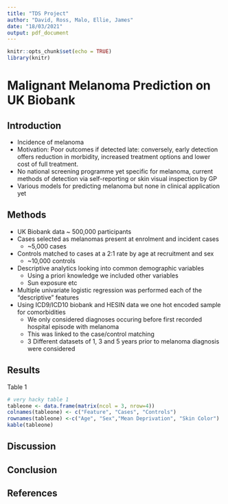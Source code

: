 ```yaml
---
title: "TDS Project"
author: "David, Ross, Malo, Ellie, James"
date: "18/03/2021"
output: pdf_document
---
```


```r
knitr::opts_chunk$set(echo = TRUE)
library(knitr)
```

# Malignant Melanoma Prediction on UK Biobank

## Introduction 
* Incidence of melanoma 
* Motivation: Poor outcomes if detected late: conversely, early detection offers reduction in morbidity, increased treatment options and lower cost of full treatment.   
* No national screening programme yet specific for melanoma, current methods of detection via self-reporting or skin visual inspection by GP  
* Various models for predicting melanoma but none in clinical application yet  

## Methods  

* UK Biobank data ~ 500,000 participants 
* Cases selected as melanomas present at enrolment and incident cases 
  - ~5,000 cases 
* Controls matched to cases at a 2:1 rate by age at recruitment and sex  
  - ~10,000 controls 
* Descriptive analytics looking into common demographic variables  
  - Using a priori knowledge we included other variables 
  - Sun exposure etc 
* Multiple univariate logistic regression was performed each of the “descriptive” features 
* Using ICD9/ICD10 biobank and HESIN data we one hot encoded sample for comorbidities 
  - We only considered diagnoses occuring before first recorded hospital episode with melanoma 
  - This was linked to the case/control matching 
  - 3 Different datasets of 1, 3 and 5 years prior to melanoma diagnosis were considered 

## Results

Table 1 

```r
# very hacky table 1
tableone <- data.frame(matrix(ncol = 3, nrow=4))
colnames(tableone) <- c("Feature", "Cases", "Controls")
rownames(tableone) <-c("Age", "Sex","Mean Deprivation", "Skin Color")
kable(tableone)

```



## Discussion

## Conclusion

## References